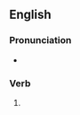 ==English==

===Pronunciation===
* {{rhymes|aɪdɪŋ|lang=en}}

===Verb===
{{head|en|verb form}}

# {{present participle of|peroxide|lang=en|nocat=1}}